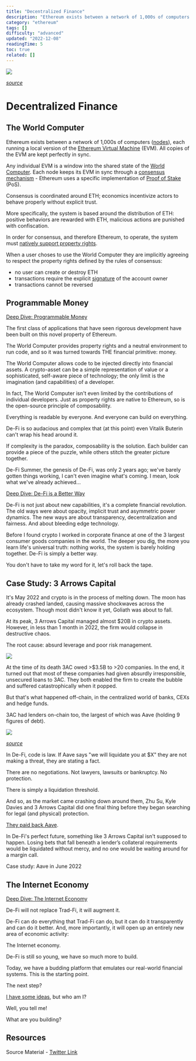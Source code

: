 ```yaml
---
title: "Decentralized Finance"
description: "Ethereum exists between a network of 1,000s of computers (), each running a local version of the  (EVM)."
category: "ethereum"
tags: []
difficulty: "advanced"
updated: "2022-12-08"
readingTime: 5
toc: true
related: []
---
```


![](/images/de-fi-banner.webp)

[*source*](https://www.vecteezy.com/free-vector/decentralized-finance)

# Decentralized Finance

## The World Computer

Ethereum exists between a network of 1,000s of computers ([nodes](https://inevitableeth.com/home/ethereum/node)), each running a local version of the [Ethereum Virtual Machine](https://inevitableeth.com/home/ethereum/evm) (EVM). All copies of the EVM are kept perfectly in sync. 

Any individual EVM is a window into the shared state of the [World Computer](https://inevitableeth.com/home/ethereum/world-computer). Each node keeps its EVM in sync through a [consensus mechanism](/ethereum/consensus) - Ethereum uses a specific implementation of [Proof of Stake](/ethereum/pos) (PoS).

Consensus is coordinated around ETH; economics incentivize actors to behave properly without explicit trust.

More specifically, the system is based around the distribution of ETH: positive behaviors are rewarded with ETH, malicious actions are punished with confiscation.

In order for consensus, and therefore Ethereum, to operate, the system must [natively support property rights](/ethereum/property-rights).

When a user choses to use the World Computer they are implicitly agreeing to respect the property rights defined by the rules of consensus:

*   no user can create or destroy ETH
*   transactions require the explicit [signature](/concepts/digital-signatures) of the account owner
*   transactions cannot be reversed

## Programmable Money

[Deep Dive: Programmable Money](/ethereum/programmable-money)

The first class of applications that have seen rigorous development have been built on this novel property of Ethereum.

The World Computer provides property rights and a neutral environment to run code, and so it was turned towards THE financial primitive: money.

The World Computer allows code to be injected directly into financial assets. A crypto-asset can be a simple representation of value or a sophisticated, self-aware piece of technology; the only limit is the imagination (and capabilities) of a developer.

  
In fact, The World Computer isn't even limited by the contributions of individual developers. Just as property rights are native to Ethereum, so is the open-source principle of composability.

Everything is readable by everyone. And everyone can build on everything.

De-Fi is so audacious and complex that (at this point) even Vitalik Buterin can't wrap his head around it.

If complexity is the paradox, composability is the solution. Each builder can provide a piece of the puzzle, while others stitch the greater picture together.

De-Fi Summer, the genesis of De-Fi, was only 2 years ago; we've barely gotten things working, I can't even imagine what's coming. I mean, look what we've already achieved...

[Deep Dive: De-Fi is a Better Way](/ethereum/a-better-way)

De-Fi is not just about new capabilities, it's a complete financial revolution. The old ways were about opacity, implicit trust and asymmetric power dynamics. The new ways are about transparency, decentralization and fairness. And about bleeding edge technology.

Before I found crypto I worked in corporate finance at one of the 3 largest consumer goods companies in the world. The deeper you dig, the more you learn life's universal truth: nothing works, the system is barely holding together. De-Fi is simply a better way.

You don't have to take my word for it, let's roll back the tape. 

## Case Study: 3 Arrows Capital

It's May 2022 and crypto is in the process of melting down. The moon has already crashed landed, causing massive shockwaves across the ecosystem. Though most didn't know it yet, Goliath was about to fall.

At its peak, 3 Arrows Capital managed almost $20B in crypto assets. However, in less than 1 month in 2022, the firm would collapse in destructive chaos.

The root cause: absurd leverage and poor risk management.

![](/images/de-fi-1.jpeg)

At the time of its death 3AC owed >$3.5B to >20 companies. In the end, it turned out that most of these companies had given absurdly irresponsible, unsecured loans to 3AC. They both enabled the firm to create the bubble and suffered catastrophically when it popped.

But that's what happened off-chain, in the centralized world of banks, CEXs and hedge funds.

3AC had lenders on-chain too, the largest of which was Aave (holding 9 figures of debt).

![](/images/de-fi-2.png)

[*source*](https://twitter.com/OnChainWizard/status/1536918183851982848)

In De-Fi, code is law. If Aave says "we will liquidate you at $X" they are not making a threat, they are stating a fact.

There are no negotiations. Not lawyers, lawsuits or bankruptcy. No protection.

There is simply a liquidation threshold.

And so, as the market came crashing down around them, Zhu Su, Kyle Davies and 3 Arrows Capital did one final thing before they began searching for legal (and physical) protection.

[They paid back Aave](https://blockworks.co/news/crypto-fund-three-arrows-capital-facing-potential-insolvency-report).

In De-Fi's perfect future, something like 3 Arrows Capital isn't supposed to happen. Losing bets that fall beneath a lender’s collateral requirements would be liquidated without mercy, and no one would be waiting around for a margin call.

Case study: Aave in June 2022

## The Internet Economy

[Deep Dive: The Internet Economy](/ethereum/internet-economy)

De-Fi will not replace Trad-Fi, it will augment it. 

De-Fi can do everything that Trad-Fi can do, but it can do it transparently and can do it better. And, more importantly, it will open up an entirely new area of economic activity: 

The Internet economy.

De-Fi is still so young, we have so much more to build. 

Today, we have a budding platform that emulates our real-world financial systems. This is the starting point. 

The next step? 

[I have some ideas](/ethereum/trustless-trust), but who am I?

Well, you tell me! 

What are you building?

## Resources

Source Material - [Twitter Link](https://twitter.com/logarithmicrex/status/1564620825289846784)

